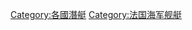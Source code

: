 {{Commonscat|Submarines of France}}

[[Category:各國潛艇|Category:各國潛艇]]
[[Category:法国海军舰艇|Category:法国海军舰艇]]